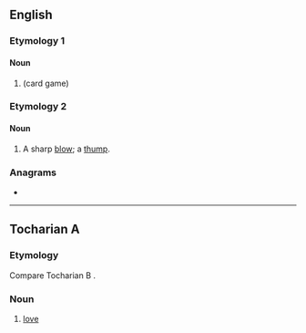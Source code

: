 {{also|-tunk|-tünk}}
==English==

===Etymology 1===

====Noun====
{{en-noun}}

# {{alternative form of|tonk|nodot=yes|lang=en}} (card game)

===Etymology 2===

====Noun====
{{en-noun}}

# {{lb|en|UK|dialect|or|US|colloquial}} A sharp [[blow]]; a [[thump]].

{{Webster 1913}}

===Anagrams===
* {{anagrams|en|knut}}

----

==Tocharian A==

===Etymology===
Compare Tocharian B {{m|txb|tankw}}.

===Noun===
{{head|xto|noun}}

# [[love]]